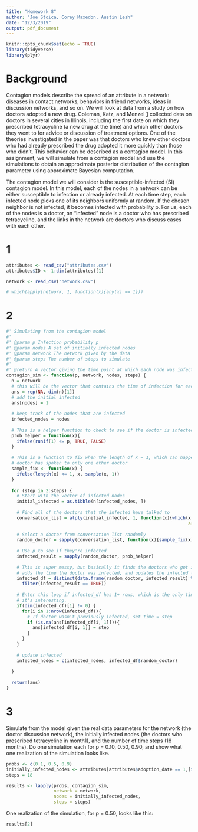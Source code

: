 ---
title: "Homework 8"
author: "Joe Stoica, Corey Maxedon, Austin Lesh"
date: "12/3/2019"
output: pdf_document
---

```{r setup, include=FALSE}
knitr::opts_chunk$set(echo = TRUE)
library(tidyverse)
library(plyr)
``` 

# Background 

Contagion models describe the spread of an attribute in a network: diseases in contact networks, behaviors in friend networks, ideas in discussion networks, and so on. We will look at data from a study on how doctors adopted a new drug. Coleman, Katz, and Menzel [1] collected data on doctors in several cities in Illinois, including the first date on which they prescribed tetracycline (a new drug at the time) and which other doctors they went to for advice or discussion of treatment options. One of the theories investigated in the paper was that doctors who knew other doctors who had already prescribed the drug adopted it more quickly than those who didn’t.  This behavior can be described as a contagion model. In this assignment, we will simulate from a contagion model and use the simulations to obtain an approximate posterior distribution of the contagion parameter using approximate Bayesian computation.

The contagion model we will consider is the susceptible-infected (SI) contagion model. In this model, each of the nodes in a network can be either susceptible to infection or already infected. At each time step, each infected node picks one of its neighbors uniformly at random. If the chosen neighbor is not infected, it becomes infected with probability p. For us, each of the nodes is a doctor, an “infected” node is a doctor who has prescribed tetracycline, and the links in the network are doctors who discuss cases with each other.

# 1

```{r, message=FALSE, warning=FALSE}
attributes <- read_csv("attributes.csv")
attributes$ID <- 1:dim(attributes)[1]

network <- read_csv("network.csv")

# which(apply(network, 1, function(x){any(x) == 1}))
```

# 2

```{r}
#' Simulating from the contagion model
#'
#' @param p Infection probability p
#' @param nodes A set of initially infected nodes
#' @param network The network given by the data
#' @param steps The number of steps to simulate
#'
#' @return A vector giving the time point at which each node was infected
contagion_sim <- function(p, network, nodes, steps) {
  n = network
  # this will be the vector that contains the time of infection for each doctor
  ans = rep(NA, dim(n)[1])
  # add the initial infected
  ans[nodes] = 1
  
  # keep track of the nodes that are infected 
  infected_nodes = nodes
  
  # This is a helper function to check to see if the doctor is infected or not
  prob_helper = function(x){
    ifelse(runif(1) <= p, TRUE, FALSE)
  }
  
  # This is a function to fix when the length of x = 1, which can happen if a 
  # doctor has spoken to only one other doctor
  sample_fix <- function(x) {
    ifelse(length(x) <= 1, x, sample(x, 1))
  }
  
  for (step in 2:steps) {
    # Start with the vector of infected nodes
    initial_infected = as.tibble(n[infected_nodes, ])
    
    # Find all of the doctors that the infected have talked to
    conversation_list = alply(initial_infected, 1, function(x){which(x == 1,
                                                                     arr.ind = FALSE)})
    
    # Select a doctor from conversation list randomly
    random_doctor = sapply(conversation_list, function(x){sample_fix(x)})
    
    # Use p to see if they're infected
    infected_result = sapply(random_doctor, prob_helper)
    
    # This is super messy, but basically it finds the doctors who got infected,
    # adds the time the doctor was infected, and updates the infected list
    infected_df = distinct(data.frame(random_doctor, infected_result) %>% 
      filter(infected_result == TRUE))
    
    # Enter this loop if infected_df has 1+ rows, which is the only time
    # it's interesting. 
    if(dim(infected_df)[1] != 0) {
      for(i in 1:nrow(infected_df)){
        # If doctor wasn't previously infected, set time = step
        if (is.na(ans[infected_df[i, 1]])){
          ans[infected_df[i, 1]] = step
        }
      }
    }
    
    # update infected
    infected_nodes = c(infected_nodes, infected_df$random_doctor)
    
  }
  
  return(ans)
}
```

# 3 

Simulate from the model given the real data parameters for the network (the doctor discussion network), the initially infected nodes (the doctors who prescribed tetracycline in month1), and the number of time steps (18 months). Do one simulation each for p = 0.10, 0.50, 0.90, and show what one realization of the simulation looks like.

```{r}
probs <- c(0.1, 0.5, 0.9)
initially_infected_nodes <- attributes[attributes$adoption_date == 1,]$ID
steps = 18
``` 

```{r}
results <- lapply(probs, contagion_sim, 
                  network = network,
                  nodes = initially_infected_nodes, 
                  steps = steps)
```

One realization of the simulation, for p = 0.50, looks like this:

```{r, echo = FALSE}
results[2]
```






